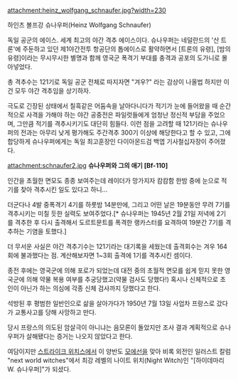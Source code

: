 attachment:heinz_wolfgang_schnaufer.jpg?width=230

하인츠 볼프강 슈나우퍼(Heinz Wolfgang Schnaufer)

독일 공군의 에이스. 세계 최고의 야간 격추 에이스이다. 슈나우퍼는 네덜란드의 '산 트론'에 주둔하고 있던 제1야간전투 항공단의 톱에이스로 활약하면서 [트론의 유령], [밤의 유령]이라는 무시무시한 별명과 함께 영국군 폭격기 부대를 충격과 공포의 도가니로 몰아넣었다.

총 격추수는 121기로 독일 공군 전체로 따지자면 "겨우?" 라는 감상이 나올법 하지만 이건 모두 야간 격추임을 상기하자.

극도로 긴장된 상태에서 칠흑같은 어둠속을 날아다니다가 적기가 눈에 들어왔을 때 순간적으로 사격을 가해야 하는 야간 공중전은 파일럿들에게 엄청난 정신적 부담을 주었으며, 그만큼 적기를 격추시키기도 대단히 힘들다. 
이런 점을 고려할 때 121기라는 슈나우퍼의 전과는 아무리 낮게 평가해도 주간격추 300기 이상에 해당한다고 할 수 있고, 그에 합당하게 슈나우퍼에게는 독일 최고훈장인 다이아몬드검 백엽 기사철십자장이 주어졌다.

attachment:schnaufer2.jpg
''' 슈나우퍼와 그의 애기 [Bf-110] ''' 

인간을 초월한 면모도 종종 보여주는데 레이더가 망가지자 캄캄함 한밤 중에 눈으로 적기를 찾아 격추시킨 일도 있다고 하니...

더군다나 4발 중폭격기 4기를 하룻밤 14분만에, 그리고 어떤 날은 19분동안 무려 7기를 격추시키는 미칠 듯한 실력도 보여주었다.[* 슈나우퍼는 1945년 2월 21일 저녁에 2기를 격추한 후 다시 출격해서 도르트문트를 폭격한 랭카스터를 요격하여 19분간 7기를 격추하는 기염을 토했다.] 

더 무서운 사실은 야간 격추기수는 121기라는 대기록을 세웠는데 출격회수는 겨우 164회에 불과했다는 점. 계산해보자면 1~3회 출격에 1기를 격추시킨 셈이다. 

종전 후에는 영국군에 의해 포로가 되었는데 대전 중의 초월적 면모를 쉽게 믿지 못한 영국군에 의해 약물 복용 여부를 추궁당했고(약물 검사도 당했다!) 혹시나 신체적으로 초인이 아닌가 하는 의심에 각종 신체 검사까지 당했다고 한다.

석방된 후 평범한 일반인으로 삶을 살아가다가 1950년 7월 13일 사업차 프랑스로 갔다가 교통사고를 당해 사망하고 만다.

당시 프랑스의 의도된 암살극이 아니냐는 음모론이 돌았지만 조사 결과 계획적으로 슈나우퍼가 살해됐다는 증거는 나오지 않았다고 한다.

여담이지만 [[스트라이크 위치스]]에서 이 양반도 [[모에선]]을 맞아 비록 외전인 일러스트 칼럼 "next world witches"에서 최강 레벨의 나이트 위치(Night Witch)인 "[하이데마리 W. 슈나우퍼]"가 되셨다. 
